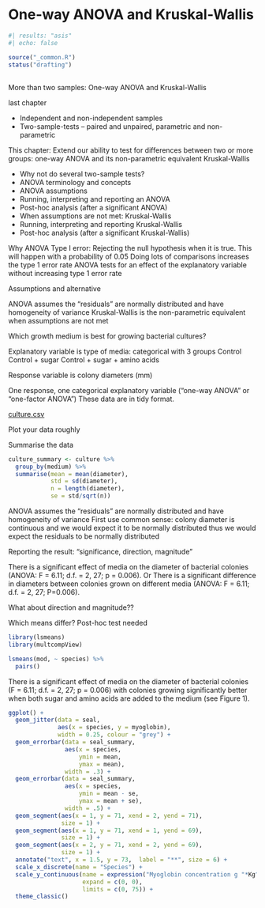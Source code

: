 # One-way ANOVA and Kruskal-Wallis

```r
#| results: "asis"
#| echo: false

source("_common.R")
status("drafting")
```

## 

More than two samples: One-way ANOVA and Kruskal-Wallis

last chapter

-   Independent and non-independent samples
-   Two-sample-tests – paired and unpaired, parametric and non-parametric

This chapter: Extend our ability to test for differences between two or more groups: one-way ANOVA and its non-parametric equivalent Kruskal-Wallis

-   Why not do several two-sample tests?
-   ANOVA terminology and concepts
-   ANOVA assumptions
-   Running, interpreting and reporting an ANOVA
-   Post-hoc analysis (after a significant ANOVA)
-   When assumptions are not met: Kruskal-Wallis
-   Running, interpreting and reporting Kruskal-Wallis
-   Post-hoc analysis (after a significant Kruskal-Wallis)


Why ANOVA
Type I error: Rejecting the null hypothesis when it is true. This will happen with a probability of 0.05 Doing lots of comparisons increases the type 1 error rate ANOVA tests for an effect of the explanatory variable without increasing type 1 error rate

Assumptions and alternative

ANOVA assumes the “residuals” are normally distributed and have homogeneity of variance
Kruskal-Wallis is the non-parametric equivalent when assumptions are not met


Which growth medium is best for growing bacterial cultures?

Explanatory variable is type of media: categorical with 3 groups
Control
Control + sugar
Control + sugar + amino acids 

Response variable is colony diameters (mm)

One response, one categorical explanatory variable (“one-way ANOVA” or “one-factor ANOVA”)
These data are in tidy format.

[culture.csv](data-raw/culture.csv)

Plot your data roughly

Summarise the data
```r
culture_summary <- culture %>%
  group_by(medium) %>%
  summarise(mean = mean(diameter),
            std = sd(diameter),
            n = length(diameter),
            se = std/sqrt(n))
```

ANOVA assumes the “residuals” are normally distributed and have
homogeneity of variance First use common sense: colony diameter is continuous and we would expect it to be normally distributed thus we would expect the residuals to be normally distributed


Reporting the result: “significance, direction, magnitude”

There is a significant effect of media on the diameter of bacterial colonies (ANOVA: F = 6.11; d.f. = 2, 27; p = 0.006).
Or
There is a significant difference in diameters between colonies grown on different media (ANOVA: F = 6.11; d.f. = 2, 27; P=0.006).

What about direction and magnitude??

Which means differ? Post-hoc test needed 
```r
library(lsmeans)
library(multcompView)
```

```r
lsmeans(mod, ~ species) %>%
  pairs()

```

There is a significant effect of media on the diameter of bacterial colonies (F =
6.11; d.f. = 2, 27; p = 0.006) with colonies growing significantly better when both sugar
and amino acids are
added to the medium
(see Figure 1).



```r
ggplot() +
  geom_jitter(data = seal, 
              aes(x = species, y = myoglobin), 
              width = 0.25, colour = "grey") +
  geom_errorbar(data = seal_summary,
                aes(x = species,
                    ymin = mean,
                    ymax = mean),
                width = .3) +
  geom_errorbar(data = seal_summary,
                aes(x = species,
                    ymin = mean - se,
                    ymax = mean + se),
                width = .5) +
  geom_segment(aes(x = 1, y = 71, xend = 2, yend = 71),
               size = 1) +
  geom_segment(aes(x = 1, y = 71, xend = 1, yend = 69),
               size = 1) +
  geom_segment(aes(x = 2, y = 71, xend = 2, yend = 69),
               size = 1) +
  annotate("text", x = 1.5, y = 73,  label = "**", size = 6) +
  scale_x_discrete(name = "Species") +
  scale_y_continuous(name = expression("Myoglobin concentration g "*Kg^{-1}),
                     expand = c(0, 0),
                     limits = c(0, 75)) +
  theme_classic()
```

